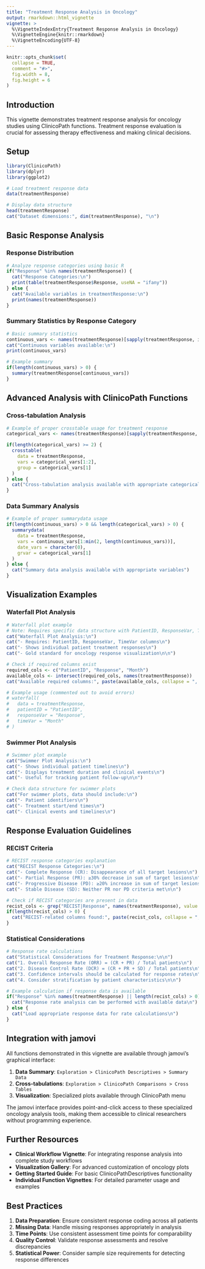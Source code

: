 ```yaml
---
title: "Treatment Response Analysis in Oncology"
output: rmarkdown::html_vignette
vignette: >
  %\VignetteIndexEntry{Treatment Response Analysis in Oncology}
  %\VignetteEngine{knitr::rmarkdown}
  %\VignetteEncoding{UTF-8}
---
```


```r
knitr::opts_chunk$set(
  collapse = TRUE,
  comment = "#>",
  fig.width = 8,
  fig.height = 6
)
```

## Introduction

This vignette demonstrates treatment response analysis for oncology studies using ClinicoPath functions. Treatment response evaluation is crucial for assessing therapy effectiveness and making clinical decisions.

## Setup

```r
library(ClinicoPath)
library(dplyr)
library(ggplot2)

# Load treatment response data
data(treatmentResponse)

# Display data structure
head(treatmentResponse)
cat("Dataset dimensions:", dim(treatmentResponse), "\n")
```

## Basic Response Analysis

### Response Distribution

```r
# Analyze response categories using basic R
if("Response" %in% names(treatmentResponse)) {
  cat("Response Categories:\n")
  print(table(treatmentResponse$Response, useNA = "ifany"))
} else {
  cat("Available variables in treatmentResponse:\n")
  print(names(treatmentResponse))
}
```

### Summary Statistics by Response Category

```r
# Basic summary statistics
continuous_vars <- names(treatmentResponse)[sapply(treatmentResponse, is.numeric)]
cat("Continuous variables available:\n")
print(continuous_vars)

# Example summary
if(length(continuous_vars) > 0) {
  summary(treatmentResponse[continuous_vars])
}
```

## Advanced Analysis with ClinicoPath Functions

### Cross-tabulation Analysis

```r
# Example of proper crosstable usage for treatment response
categorical_vars <- names(treatmentResponse)[sapply(treatmentResponse, function(x) is.factor(x) || is.character(x))]

if(length(categorical_vars) >= 2) {
  crosstable(
    data = treatmentResponse,
    vars = categorical_vars[1:2],
    group = categorical_vars[1]
  )
} else {
  cat("Cross-tabulation analysis available with appropriate categorical variables")
}
```

### Data Summary Analysis

```r
# Example of proper summarydata usage
if(length(continuous_vars) > 0 && length(categorical_vars) > 0) {
  summarydata(
    data = treatmentResponse,
    vars = continuous_vars[1:min(2, length(continuous_vars))],
    date_vars = character(0),
    grvar = categorical_vars[1]
  )
} else {
  cat("Summary data analysis available with appropriate variables")
}
```

## Visualization Examples

### Waterfall Plot Analysis

```r
# Waterfall plot example
# Note: Requires specific data structure with PatientID, ResponseVar, TimeVar
cat("Waterfall Plot Analysis:\n")
cat("- Requires: PatientID, ResponseVar, TimeVar columns\n")
cat("- Shows individual patient treatment responses\n")
cat("- Gold standard for oncology response visualization\n\n")

# Check if required columns exist
required_cols <- c("PatientID", "Response", "Month")
available_cols <- intersect(required_cols, names(treatmentResponse))
cat("Available required columns:", paste(available_cols, collapse = ", "), "\n")

# Example usage (commented out to avoid errors)
# waterfall(
#   data = treatmentResponse,
#   patientID = "PatientID",
#   responseVar = "Response", 
#   timeVar = "Month"
# )
```

### Swimmer Plot Analysis

```r
# Swimmer plot example
cat("Swimmer Plot Analysis:\n")
cat("- Shows individual patient timelines\n")
cat("- Displays treatment duration and clinical events\n")
cat("- Useful for tracking patient follow-up\n\n")

# Check data structure for swimmer plots
cat("For swimmer plots, data should include:\n")
cat("- Patient identifiers\n")
cat("- Treatment start/end times\n")
cat("- Clinical events and timelines\n")
```

## Response Evaluation Guidelines

### RECIST Criteria

```r
# RECIST response categories explanation
cat("RECIST Response Categories:\n")
cat("- Complete Response (CR): Disappearance of all target lesions\n")
cat("- Partial Response (PR): ≥30% decrease in sum of target lesions\n")
cat("- Progressive Disease (PD): ≥20% increase in sum of target lesions\n")
cat("- Stable Disease (SD): Neither PR nor PD criteria met\n\n")

# Check if RECIST categories are present in data
recist_cols <- grep("RECIST|Response", names(treatmentResponse), value = TRUE, ignore.case = TRUE)
if(length(recist_cols) > 0) {
  cat("RECIST-related columns found:", paste(recist_cols, collapse = ", "), "\n")
}
```

### Statistical Considerations

```r
# Response rate calculations
cat("Statistical Considerations for Treatment Response:\n\n")
cat("1. Overall Response Rate (ORR) = (CR + PR) / Total patients\n")
cat("2. Disease Control Rate (DCR) = (CR + PR + SD) / Total patients\n")
cat("3. Confidence intervals should be calculated for response rates\n")
cat("4. Consider stratification by patient characteristics\n\n")

# Example calculation if response data is available
if("Response" %in% names(treatmentResponse) || length(recist_cols) > 0) {
  cat("Response rate analysis can be performed with available data\n")
} else {
  cat("Load appropriate response data for rate calculations\n")
}
```

## Integration with jamovi

All functions demonstrated in this vignette are available through jamovi's graphical interface:

1. **Data Summary**: `Exploration > ClinicoPath Descriptives > Summary Data`
2. **Cross-tabulations**: `Exploration > ClinicoPath Comparisons > Cross Tables`
3. **Visualization**: Specialized plots available through ClinicoPath menu

The jamovi interface provides point-and-click access to these specialized oncology analysis tools, making them accessible to clinical researchers without programming experience.

## Further Resources

- **Clinical Workflow Vignette**: For integrating response analysis into complete study workflows
- **Visualization Gallery**: For advanced customization of oncology plots  
- **Getting Started Guide**: For basic ClinicoPathDescriptives functionality
- **Individual Function Vignettes**: For detailed parameter usage and examples

## Best Practices

1. **Data Preparation**: Ensure consistent response coding across all patients
2. **Missing Data**: Handle missing responses appropriately in analysis
3. **Time Points**: Use consistent assessment time points for comparability
4. **Quality Control**: Validate response assessments and resolve discrepancies
5. **Statistical Power**: Consider sample size requirements for detecting response differences
